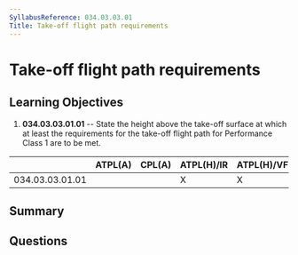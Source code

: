 ```yaml
---
SyllabusReference: 034.03.03.01
Title: Take-off flight path requirements
---
```


# Take-off flight path requirements

## Learning Objectives

1.  **034.03.03.01.01** -- State the height above the take-off surface at which
    at least the requirements for the take-off flight path for Performance Class
    1 are to be met.

|                 | ATPL(A) | CPL(A) | ATPL(H)/IR | ATPL(H)/VFR | CPL(H) | IR | CBIR(A) |
| --------------- | ------- | ------ | ---------- | ----------- | ------ | -- | ------- |
| 034.03.03.01.01 |         |        | X          | X           |        |    |         |

## Summary

## Questions
